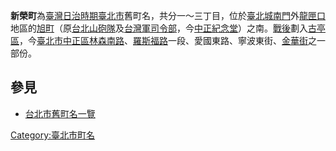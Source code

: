 {{Notability Unreferenced |time=2019-07-14T19:46:20+00:00}}
{{japanese|japanese=新榮町|kana=しんえいちょう|romaji=Shineichō}}
'''新榮町'''為[[臺灣|臺灣]][[臺灣日治時期|日治時期]][[臺北市_(州轄市)|臺北市]]舊町名，共分一～三丁目，位於[[臺北城|臺北城]][[臺北府城南門|南門]]外[[龍匣口|龍匣口]]地區的[[旭町_(臺北市)|旭町]]（原[[台北山砲隊|台北山砲隊]]及[[台灣軍司令部|台灣軍司令部]]，今[[中正紀念堂|中正紀念堂]]）之南。[[臺灣戰後時期|戰後]]劃入[[古亭區|古亭區]]，今[[臺北市|臺北市]][[中正區_(臺北市)|中正區]][[林森南路|林森南路]]、[[羅斯福路_(台北市)|羅斯福路]]一段、愛國東路、寧波東街、[[金華街|金華街]]之一部份。

==參見==
*[[台北市舊町名一覽|台北市舊町名一覽]]

{{台北市舊町名}}
{{TW-geo-stub}}

[[Category:臺北市町名|Category:臺北市町名]]